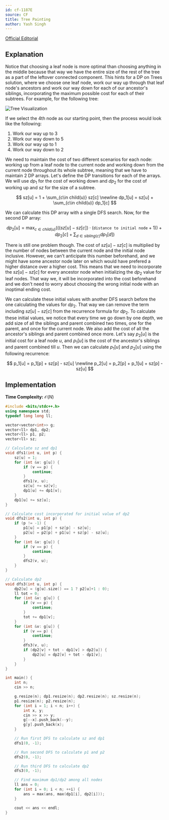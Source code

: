 ```yaml
---
id: cf-1187E
source: CF
title: Tree Painting
author: Yash Singh
---
```


[Official Editorial](https://codeforces.com/blog/entry/68111)

## Explanation

Notice that choosing a leaf node is more optimal than
choosing anything in the middle because that way we have the entire size of the
rest of the tree as a part of the leftover connected component. This hints for a
DP on Trees solution, where we choose one leaf node, work our way up through
that leaf node's ancestors and work our way down for each of our ancestor's
siblings, incorporating the maximum possible cost for each of their subtrees.
For example, for the following tree:

![Tree Visualization](cf-1187E/tree.png)

If we select the 4th node as our starting point, then the process would look
like the following:

1. Work our way up to 3
2. Work our way down to 5
3. Work our way up to 1
4. Work our way down to 2

We need to maintain the cost of two different scenarios for each node: working
up from a leaf node to the current node and working down from the current node
throughout its whole subtree, meaning that we have to maintain 2 DP arrays.
Let's define the DP transitions for each of the arrays. We will use $dp_1$ for
the cost of working down and $dp_2$ for the cost of working up and $sz$ for the
size of a subtree.

$$
sz[u] = 1 + \sum_{c\in child(u)} sz[c] \newline
dp_1[u] = sz[u] + \sum_{c\in child(u)} dp_1[c]
$$

We can calculate this DP array with a single DFS search. Now, for the second DP
array:

$$
dp_2[u] = \max_{c\in child(u)} (((sz[u] - sz[c])\cdot (\texttt{distance to initial node}+1)) + dp_2[c] + \sum_{d\in sibling(c)}dp_1[d])
$$

There is still one problem though. The cost of $sz[u] - sz[c]$ is multiplied by
the number of nodes between the current node and the initial node inclusive.
However, we can't anticipate this number beforehand, and we might have some
ancestor node later on which would have prefered a higher distance over a higher
cost. This means that we need to incorporate the $sz[u] - sz[c]$ for every
ancestor node when initializing the $dp_2$ value for leaf nodes. That way we, it
will be incorporated into the cost beforehand and we don't need to worry about
choosing the wrong initial node with an inoptimal ending cost.

We can calculate these initial values with another DFS search before the one
calculating the values for $dp_2$. That way we can remove the term including
$sz[u] - sz[c]$ from the recurrence formula for $dp_2$. To calculate these
initial values, we notice that every time we go down by one depth, we add size
of all the siblings and parent combined two times, one for the parent, and once
for the current node. We also add the cost of all the ancestor's siblings and
parent combined once more. Let's say $p_2[u]$ is the initial cost for a leaf
node $u$, and $p_1[u]$ is the cost of the ancestor's siblings and parent
combined till $u$. Then we can calculate $p_1[u]$ and $p_2[u]$ using the
following recurrence:

$$
p_1[u] = p_1[p] + sz[p] - sz[u] \newline
p_2[u] = p_2[p] + p_1[u] + sz[p] - sz[u]
$$

## Implementation

**Time Complexity:** $\mathcal{O}(N)$

<LanguageSection>

<CPPSection>

```cpp
#include <bits/stdc++.h>
using namespace std;
typedef long long ll;

vector<vector<int>> g;
vector<ll> dp1, dp2;
vector<ll> p1, p2;
vector<ll> sz;

// Calculate sz and dp1
void dfs1(int u, int p) {
	sz[u] = 1;
	for (int &v: g[u]) {
		if (v == p) {
			continue;
		}
		dfs1(v, u);
		sz[u] += sz[v];
		dp1[u] += dp1[v];
	}
	dp1[u] += sz[u];
}

// Calculate cost incorporated for initial value of dp2
void dfs2(int u, int p) {
	if (p != -1) {
		p1[u] = p1[p] + sz[p] - sz[u];
		p2[u] = p2[p] + p1[u] + sz[p] - sz[u];
	}
	for (int &v: g[u]) {
		if (v == p) {
			continue;
		}
		dfs2(v, u);
	}
}

// Calculate dp2
void dfs3(int u, int p) {
	dp2[u] = (g[u].size() == 1 ? p2[u]+1 : 0);
	ll tot = 0;
	for (int &v: g[u]) {
		if (v == p) {
			continue;
		}
		tot += dp1[v];
	}
	for (int &v: g[u]) {
		if (v == p) {
			continue;
		}
		dfs3(v, u);
		if (dp2[v] + tot - dp1[v] > dp2[u]) {
			dp2[u] = dp2[v] + tot - dp1[v];
		}
	}
}

int main() {
	int n;
	cin >> n;

	g.resize(n); dp1.resize(n); dp2.resize(n); sz.resize(n);
	p1.resize(n); p2.resize(n);
	for (int i = 1; i < n; i++) {
		int x, y;
		cin >> x >> y;
		g[--x].push_back(--y);
		g[y].push_back(x);
	}

	// Run first DFS to calculate sz and dp1
	dfs1(0, -1);

	// Run second DFS to calculate p1 and p2
	dfs2(0, -1);

	// Run third DFS to calculate dp2
	dfs3(0, -1);

	// Find maximum dp1/dp2 among all nodes
	ll ans = 0;
	for (int i = 0; i < n; ++i) {
		ans = max(ans, max(dp1[i], dp2[i]));
	}

	cout << ans << endl;
}
```

</CPPSection>

</LanguageSection>
